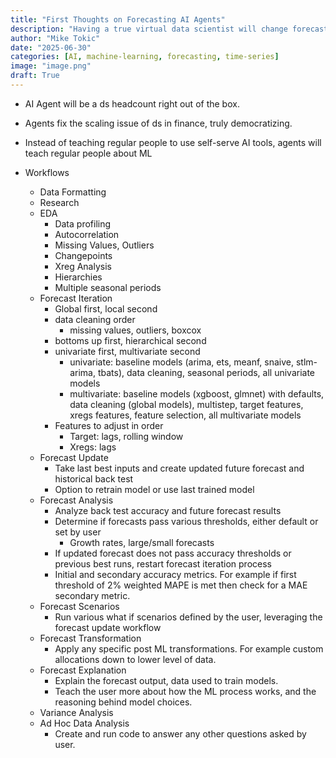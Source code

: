 ```yaml
---
title: "First Thoughts on Forecasting AI Agents"
description: "Having a true virtual data scientist will change forecasting forever"
author: "Mike Tokic"
date: "2025-06-30"
categories: [AI, machine-learning, forecasting, time-series]
image: "image.png"
draft: True
---
```


- AI Agent will be a ds headcount right out of the box. 
- Agents fix the scaling issue of ds in finance, truly democratizing. 
- Instead of teaching regular people to use self-serve AI tools, agents will teach regular people about ML

- Workflows
    - Data Formatting
    - Research
    - EDA 
        - Data profiling
        - Autocorrelation
        - Missing Values, Outliers
        - Changepoints 
        - Xreg Analysis 
        - Hierarchies
        - Multiple seasonal periods
    - Forecast Iteration
        - Global first, local second
        - data cleaning order 
            - missing values, outliers, boxcox
        - bottoms up first, hierarchical second 
        - univariate first, multivariate second 
            - univariate: baseline models (arima, ets, meanf, snaive, stlm-arima, tbats), data cleaning, seasonal periods, all univariate models
            - multivariate: baseline models (xgboost, glmnet) with defaults, data cleaning (global models), multistep, target features, xregs features, feature selection, all multivariate models
        - Features to adjust in order 
            - Target: lags, rolling window 
            - Xregs: lags 
    - Forecast Update
        - Take last best inputs and create updated future forecast and historical back test 
        - Option to retrain model or use last trained model
    - Forecast Analysis
        - Analyze back test accuracy and future forecast results
        - Determine if forecasts pass various thresholds, either default or set by user 
            - Growth rates, large/small forecasts 
        - If updated forecast does not pass accuracy thresholds or previous best runs, restart forecast iteration process
        - Initial and secondary accuracy metrics. For example if first threshold of 2% weighted MAPE is met then check for a MAE secondary metric. 
    - Forecast Scenarios
        - Run various what if scenarios defined by the user, leveraging the forecast update workflow
    - Forecast Transformation
        - Apply any specific post ML transformations. For example custom allocations down to lower level of data. 
    - Forecast Explanation
        - Explain the forecast output, data used to train models.
        - Teach the user more about how the ML process works, and the reasoning behind model choices. 
    - Variance Analysis
    - Ad Hoc Data Analysis
        - Create and run code to answer any other questions asked by user. 
